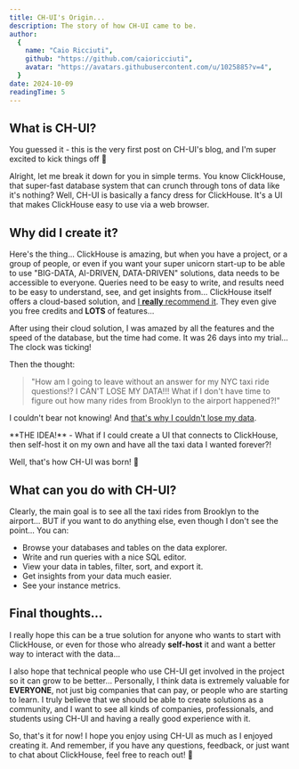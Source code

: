 ```yaml
---
title: CH-UI's Origin...
description: The story of how CH-UI came to be.
author:
  {
    name: "Caio Ricciuti",
    github: "https://github.com/caioricciuti",
    avatar: "https://avatars.githubusercontent.com/u/1025885?v=4",
  }
date: 2024-10-09
readingTime: 5
---
```


## What is CH-UI?

You guessed it - this is the very first post on CH-UI's blog, and I'm super excited to kick things off 🎉

Alright, let me break it down for you in simple terms. You know ClickHouse, that super-fast database system that can crunch through tons of data like it's nothing? Well, CH-UI is basically a fancy dress for ClickHouse. It's a UI that makes ClickHouse easy to use via a web browser.

## Why did I create it?

Here's the thing... ClickHouse is amazing, but when you have a project, or a group of people, or even if you want your super unicorn start-up to be able to use "BIG-DATA, AI-DRIVEN, DATA-DRIVEN" solutions, data needs to be accessible to everyone. Queries need to be easy to write, and results need to be easy to understand, see, and get insights from... ClickHouse itself offers a cloud-based solution, and [I **really** recommend it](https://clickhouse.com/cloud?utm_source=ch-ui&utm_medium=blog). They even give you free credits and **LOTS** of features...

After using their cloud solution, I was amazed by all the features and the speed of the database, but the time had come. It was 26 days into my trial... The clock was ticking!

Then the thought:

> "How am I going to leave without an answer for my NYC taxi ride questions!? I CAN'T LOSE MY DATA!!! What if I don't have time to figure out how many rides from Brooklyn to the airport happened?!"

I couldn't bear not knowing! And [that's why I couldn't lose my data](/blog/posts/why-i-couldnt-lose-my-data).

<Callout emoji="💡">
  **THE IDEA!** - What if I could create a UI that connects to ClickHouse, then
  self-host it on my own and have all the taxi data I wanted forever?!
</Callout>

Well, that's how CH-UI was born! 🚀

## What can you do with CH-UI?

Clearly, the main goal is to see all the taxi rides from Brooklyn to the airport... BUT if you want to do anything else, even though I don't see the point... You can:

- Browse your databases and tables on the data explorer.
- Write and run queries with a nice SQL editor.
- View your data in tables, filter, sort, and export it.
- Get insights from your data much easier.
- See your instance metrics.

## Final thoughts...

I really hope this can be a true solution for anyone who wants to start with ClickHouse, or even for those who already **self-host** it and want a better way to interact with the data...

I also hope that technical people who use CH-UI get involved in the project so it can grow to be better... Personally, I think data is extremely valuable for **EVERYONE**, not just big companies that can pay, or people who are starting to learn. I truly believe that we should be able to create solutions as a community, and I want to see all kinds of companies, professionals, and students using CH-UI and having a really good experience with it.

So, that's it for now! I hope you enjoy using CH-UI as much as I enjoyed creating it. And remember, if you have any questions, feedback, or just want to chat about ClickHouse, feel free to reach out! 🚀

